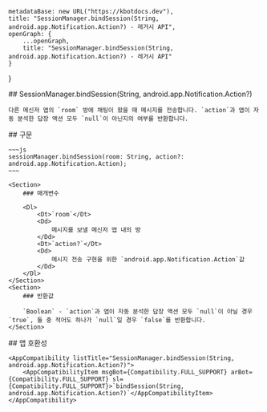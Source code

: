 
    metadataBase: new URL("https://kbotdocs.dev"),
    title: "SessionManager.bindSession(String, android.app.Notification.Action?) - 레거시 API",
    openGraph: {
        ...openGraph,
        title: "SessionManager.bindSession(String, android.app.Notification.Action?) - 레거시 API"
    }
}

<Section>
    ## SessionManager.bindSession(String, android.app.Notification.Action?)

    다른 메신저 앱의 `room` 방에 채팅이 왔을 때 메시지를 전송합니다. `action`과 앱이 자동 분석한 답장 액션 모두 `null`이 아닌지의 여부를 반환합니다.
</Section>
<Section>
    ## 구문

    ~~~js
    sessionManager.bindSession(room: String, action?: android.app.Notification.Action);
    ~~~

    <Section>
        ### 매개변수

        <Dl>
            <Dt>`room`</Dt>
            <Dd>
                메시지를 보낼 메신저 앱 내의 방
            </Dd>
            <Dt>`action?`</Dt>
            <Dd>
                메시지 전송 구현을 위한 `android.app.Notification.Action`값
            </Dd>
        </Dl>
    </Section>
    <Section>
        ### 반환값

        `Boolean` - `action`과 앱이 자동 분석한 답장 액션 모두 `null`이 아닐 경우 `true`, 둘 중 적어도 하나가 `null`일 경우 `false`를 반환합니다.
    </Section>
</Section>
<Section>
    ## 앱 호환성

    <AppCompatibility listTitle="SessionManager.bindSession(String, android.app.Notification.Action?)">
        <AppCompatibilityItem msgBot={Compatibility.FULL_SUPPORT} arBot={Compatibility.FULL_SUPPORT} sl={Compatibility.FULL_SUPPORT}>`bindSession(String, android.app.Notification.Action?)`</AppCompatibilityItem>
    </AppCompatibility>
</Section>